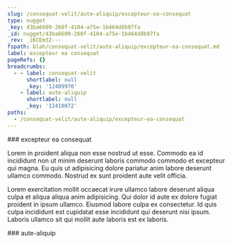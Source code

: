 ```yaml
---
slug: /consequat-velit/aute-aliquip/excepteur-ea-consequat
type: nugget
_key: 43ba6609-260f-4104-a75e-1b464d8b97fa
_id: nugget/43ba6609-260f-4104-a75e-1b464d8b97fa
_rev: _iKCEm32---
fspath: blah/consequat-velit/aute-aliquip/excepteur-ea-consequat.md
label: excepteur ea consequat
pageRefs: {}
breadcrumbs:
  - - label: consequat-velit
      shortlabel: null
      _key: '12409970'
    - label: aute-aliquip
      shortlabel: null
      _key: '12410072'
paths:
  - /consequat-velit/aute-aliquip/excepteur-ea-consequat
---
```


<NuggetArea>
<Nugget slug="/consequat-velit/aute-aliquip/excepteur-ea-consequat" type="nugget" _key="43ba6609-260f-4104-a75e-1b464d8b97fa" _id="nugget/43ba6609-260f-4104-a75e-1b464d8b97fa" _rev="_iKCEm32---" fspath="blah/consequat-velit/aute-aliquip/excepteur-ea-consequat.md" label="excepteur ea consequat" paths="/consequat-velit/aute-aliquip/excepteur-ea-consequat">
<NuggetBody>
### excepteur ea consequat

Lorem in proident aliqua non esse nostrud ut esse. Commodo ea id incididunt non ut minim deserunt laboris commodo commodo et excepteur qui magna. Eu quis ut adipisicing dolore pariatur anim labore deserunt ullamco commodo. Nostrud ex sunt proident aute velit officia.

Lorem exercitation mollit occaecat irure ullamco labore deserunt aliqua culpa et aliqua aliqua anim adipisicing. Qui dolor id aute ex dolore fugiat proident in ipsum ullamco. Eiusmod labore culpa ex consectetur. Id quis culpa incididunt est cupidatat esse incididunt qui deserunt nisi ipsum. Laboris ullamco sit qui mollit aute laboris est ex laboris.

</NuggetBody>
<Breadcrumbs>
<Crumbs>
<Crumb _key="12409970" label="consequat-velit" /><Crumb _key="12410072" label="aute-aliquip" />
</Crumbs>
</Breadcrumbs>
</Nugget>

<NuggetsInbound>
</NuggetsInbound>
<NuggetsOutbound>
</NuggetsOutbound>
</NuggetArea>
<PassagesInbound>
<Passage direction="inbound" type="passage" _key="12410072" _id="passage/12410072" _rev="_iKCEm3m---" label="aute-aliquip" passage="aute-aliquip" fspath="blah/consequat-velit/aute-aliquip" paths="/consequat-velit/aute-aliquip" slug="/consequat-velit/aute-aliquip">
<NuggetBody>
### aute-aliquip

</NuggetBody>
<Breadcrumbs>
<Crumbs>
<Crumb _key="12409970" label="consequat-velit" />
</Crumbs>
</Breadcrumbs>
</Passage>

</PassagesInbound>
<PassagesOutbound>
</PassagesOutbound>